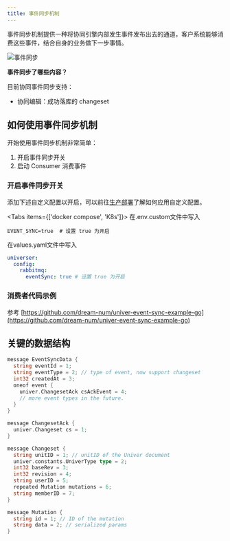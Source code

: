 ```yaml
---
title: 事件同步机制
---
```


事件同步机制提供一种将协同引擎内部发生事件发布出去的通道，客户系统能够消费这些事件，结合自身的业务做下一步事情。

![事件同步](./event-sync/event-sync.png)

**事件同步了哪些内容？**

目前协同事件同步支持：

- 协同编辑：成功落库的 changeset

## 如何使用事件同步机制

开始使用事件同步机制非常简单：

1. 开启事件同步开关
2. 启动 Consumer 消费事件

### 开启事件同步开关

添加下述自定义配置以开启，可以前往[生产部署](/zh-CN/guides/docs/getting-started/pro/deploy)了解如何应用自定义配置。

<Tabs items={['docker compose', 'K8s']}>
  <Tab label="docker compose">
  在.env.custom文件中写入
  ```properties
  EVENT_SYNC=true  # 设置 true 为开启
  ```
  </Tab>
  <Tab label="K8s">
  在values.yaml文件中写入

  ```yaml
  universer:
    config:
      rabbitmq:
        eventSync: true # 设置 true 为开启
  ```
  </Tab>
</Tabs>

### 消费者代码示例

参考 [https://github.com/dream-num/univer-event-sync-example-go](https://github.com/dream-num/univer-event-sync-example-go)

## 关键的数据结构

```go
message EventSyncData {
  string eventId = 1;
  string eventType = 2; // type of event, now support changeset
  int32 createdAt = 3;
  oneof event {
    univer.ChangesetAck csAckEvent = 4;
    // more event types in the future.
  }
}

message ChangesetAck {
  univer.Changeset cs = 1;
}

message Changeset {
  string unitID = 1; // unitID of the Univer document
  univer.constants.UniverType type = 2;
  int32 baseRev = 3;
  int32 revision = 4;
  string userID = 5;
  repeated Mutation mutations = 6;
  string memberID = 7;
}

message Mutation {
  string id = 1; // ID of the mutation
  string data = 2; // serialized params
}
```
